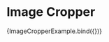 

<Meta title="Modules/Image Cropper" component={ImageCropper} />

# Image Cropper

<Canvas>
  <Story
    name="Image Cropper"
    parameters={{
      docs: {
        source: {
          code: dedent(ImageCropperExampleString)
        }
      }
    }}
  >
    {ImageCropperExample.bind({})}
  </Story>
  <ArgsTable of={ImageCropper} />
</Canvas>
